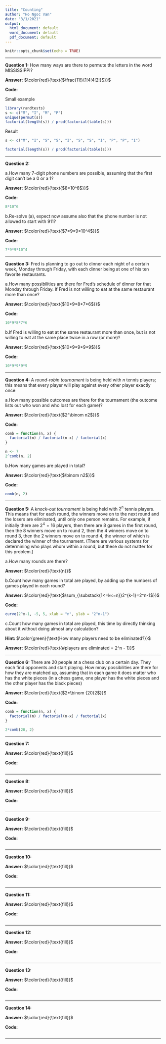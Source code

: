 ```yaml
---
title: "Counting"
author: "Ho Ngoc Van"
date: "3/1/2021"
output:
  html_document: default
  word_document: default
  pdf_document: default
---
```


```r
knitr::opts_chunk$set(echo = TRUE)
```

---

**Question 1:** How many ways are there to permute the letters in the word MISSISSIPPI?

**Answer:** $\color{red}{\text{$\frac{11!}{1!4!4!2!}$}}$

**Code:**

Small example

```r
library(randtests)
s <- c("M", "I", "M", "P")
unique(permut(s))
factorial(length(s)) / prod(factorial(table(s)))
```

Result

```r
s <- c("M", "I", "S", "S", "I", "S", "S", "I", "P", "P", "I")

factorial(length(s)) / prod(factorial(table(s)))
```

---

**Question 2:**

a.How many 7-digit phone numbers are possible, assuming that the first digit can't be a 0 or a 1?

**Answer:** $\color{red}{\text{$8*10^6$}}$

**Code:**

```r
8*10^6
```

b.Re-solve (a), expect now assume also that the phone number is not allowed to start with 911?

**Answer:** $\color{red}{\text{$7*9*9*10^4$}}$

**Code:**

```r
7*9*9*10^4
```

---

**Question 3:** Fred is planning to go out to dinner each night of a certain week, Monday through Friday, with each dinner being at one of his ten favorite restaurants.

a.How many possibilities are there for Fred's schedule of dinner for that Monday through Friday. If Fred is not willing to eat at the same restaurant more than once?

**Answer:** $\color{red}{\text{$10*9*8*7*6$}}$

**Code:**

```r
10*9*8*7*6
```

b.If Fred is willing to eat at the same restaurant more than once, but is not willing to eat at the same place twice in a row (or more)?

**Answer:** $\color{red}{\text{$10*9*9*9*9$}}$

**Code:**

```r
10*9*9*9*9
```

---

**Question 4:** A *round-robin tournament* is being held with *n* tennis players; this means that every player will play against every other player exactly once

a.How many possible outcomes are there for the tournament (the outcome lists out who won and who lost for each game)?

**Answer:** $\color{red}{\text{$2^\binom n2$}}$

**Code:**

```r
comb = function(n, x) {
  factorial(n) / factorial(n-x) / factorial(x)
}

n <- 7
2^comb(n, 2)
```

b.How many games are played in total?

**Answer:** $\color{red}{\text{$\binom n2$}}$

**Code:**

```r
comb(n, 2)
```

---

**Question 5:** A *knock-out tournament* is being held with $2^n$ tennis players. This means that for each round, the winners move on to the next round and the losers are eliminated, until only one person remains. For example, if initially there are $2^4=16$ players, then there are 8 games in the first round, then the 8 winners move on to round 2, then the 4 winners move on to round 3, then the 2 winners move on to round 4, the winner of which is declared the winner of the tournament. (There are various systems for determining who plays whom within a round, but these do not matter for this problem.)

a.How many rounds are there?

**Answer:** $\color{red}{\text{n}}$

b.Count how many games in total are played, by adding up the numbers of games played in each round?

**Answer:** $\color{red}{\text{$\sum_{\substack{1<=k<=n}}2^{k-1}=2^n-1$}}$

**Code:**

```r
curve(2^x-1, -5, 5, xlab = "n", ylab = "2^n-1")
```

c.Count how many games in total are played, this time by directly thinking about it without doing almost any calculation?

**Hint: ** $\color{green}{\text{How many players need to be eliminated?}}$

**Answer:** $\color{red}{\text{#players are eliminated = 2^n - 1}}$

---

**Question 6:** There are 20 people at a chess club on a certain day. They each find opponents and start playing. How mnay possibilities are there for how they are matched up, assuming that in each game it does matter who has the white pieces (in a chess game, one player has the white pieces and the other player has the black pieces)

**Answer:** $\color{red}{\text{$2*\binom {20}2$}}$

**Code:**

```r
comb = function(n, x) {
  factorial(n) / factorial(n-x) / factorial(x)
}

2*comb(20, 2)
```

---

**Question 7:** 

**Answer:** $\color{red}{\text{fill}}$

**Code:**

```r

```

---

**Question 8:** 

**Answer:** $\color{red}{\text{fill}}$

**Code:**

```r

```

---

**Question 9:** 

**Answer:** $\color{red}{\text{fill}}$

**Code:**

```r

```

---

**Question 10:** 

**Answer:** $\color{red}{\text{fill}}$

**Code:**

```r

```

---

**Question 11:** 

**Answer:** $\color{red}{\text{fill}}$

**Code:**

```r

```

---

**Question 12:** 

**Answer:** $\color{red}{\text{fill}}$

**Code:**

```r

```

---

**Question 13:** 

**Answer:** $\color{red}{\text{fill}}$

**Code:**

```r

```

---

**Question 14:** 

**Answer:** $\color{red}{\text{fill}}$

**Code:**

```r

```

---
